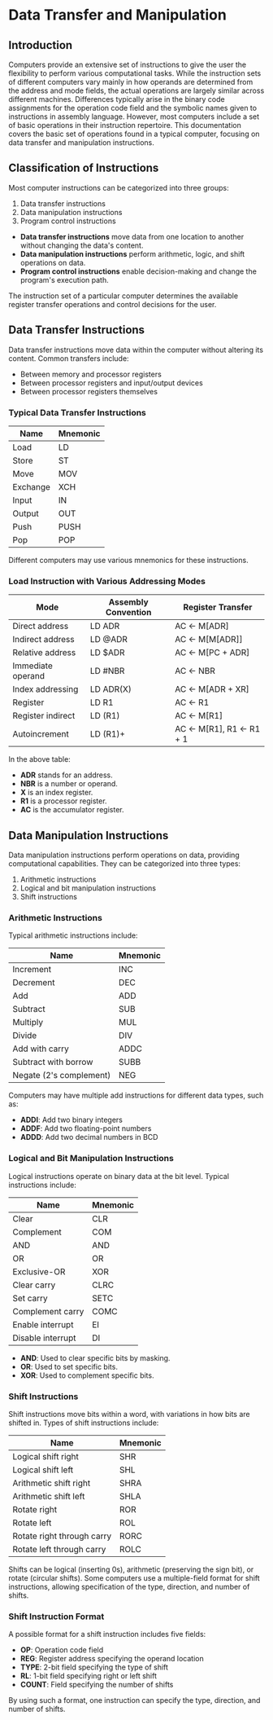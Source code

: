 # Data Transfer and Manipulation

## Introduction
Computers provide an extensive set of instructions to give the user the flexibility to perform various computational tasks. While the instruction sets of different computers vary mainly in how operands are determined from the address and mode fields, the actual operations are largely similar across different machines. Differences typically arise in the binary code assignments for the operation code field and the symbolic names given to instructions in assembly language. However, most computers include a set of basic operations in their instruction repertoire. This documentation covers the basic set of operations found in a typical computer, focusing on data transfer and manipulation instructions.

## Classification of Instructions
Most computer instructions can be categorized into three groups:
1. Data transfer instructions
2. Data manipulation instructions
3. Program control instructions

- **Data transfer instructions** move data from one location to another without changing the data's content.
- **Data manipulation instructions** perform arithmetic, logic, and shift operations on data.
- **Program control instructions** enable decision-making and change the program's execution path.

The instruction set of a particular computer determines the available register transfer operations and control decisions for the user.

## Data Transfer Instructions
Data transfer instructions move data within the computer without altering its content. Common transfers include:
- Between memory and processor registers
- Between processor registers and input/output devices
- Between processor registers themselves

### Typical Data Transfer Instructions

| Name       | Mnemonic |
|------------|----------|
| Load       | LD       |
| Store      | ST       |
| Move       | MOV      |
| Exchange   | XCH      |
| Input      | IN       |
| Output     | OUT      |
| Push       | PUSH     |
| Pop        | POP      |

Different computers may use various mnemonics for these instructions.

### Load Instruction with Various Addressing Modes

| Mode              | Assembly Convention | Register Transfer                   |
|-------------------|---------------------|-------------------------------------|
| Direct address    | LD ADR              | AC ← M[ADR]                         |
| Indirect address  | LD @ADR             | AC ← M[M[ADR]]                      |
| Relative address  | LD $ADR             | AC ← M[PC + ADR]                    |
| Immediate operand | LD #NBR             | AC ← NBR                            |
| Index addressing  | LD ADR(X)           | AC ← M[ADR + XR]                    |
| Register          | LD R1               | AC ← R1                             |
| Register indirect | LD (R1)             | AC ← M[R1]                          |
| Autoincrement     | LD (R1)+            | AC ← M[R1], R1 ← R1 + 1             |

In the above table:
- **ADR** stands for an address.
- **NBR** is a number or operand.
- **X** is an index register.
- **R1** is a processor register.
- **AC** is the accumulator register.

## Data Manipulation Instructions
Data manipulation instructions perform operations on data, providing computational capabilities. They can be categorized into three types:
1. Arithmetic instructions
2. Logical and bit manipulation instructions
3. Shift instructions

### Arithmetic Instructions

Typical arithmetic instructions include:

| Name               | Mnemonic |
|--------------------|----------|
| Increment          | INC      |
| Decrement          | DEC      |
| Add                | ADD      |
| Subtract           | SUB      |
| Multiply           | MUL      |
| Divide             | DIV      |
| Add with carry     | ADDC     |
| Subtract with borrow | SUBB   |
| Negate (2's complement) | NEG  |

Computers may have multiple add instructions for different data types, such as:
- **ADDI**: Add two binary integers
- **ADDF**: Add two floating-point numbers
- **ADDD**: Add two decimal numbers in BCD

### Logical and Bit Manipulation Instructions

Logical instructions operate on binary data at the bit level. Typical instructions include:

| Name               | Mnemonic |
|--------------------|----------|
| Clear              | CLR      |
| Complement         | COM      |
| AND                | AND      |
| OR                 | OR       |
| Exclusive-OR       | XOR      |
| Clear carry        | CLRC     |
| Set carry          | SETC     |
| Complement carry   | COMC     |
| Enable interrupt   | EI       |
| Disable interrupt  | DI       |

- **AND**: Used to clear specific bits by masking.
- **OR**: Used to set specific bits.
- **XOR**: Used to complement specific bits.

### Shift Instructions

Shift instructions move bits within a word, with variations in how bits are shifted in. Types of shift instructions include:

| Name                      | Mnemonic |
|---------------------------|----------|
| Logical shift right       | SHR      |
| Logical shift left        | SHL      |
| Arithmetic shift right    | SHRA     |
| Arithmetic shift left     | SHLA     |
| Rotate right              | ROR      |
| Rotate left               | ROL      |
| Rotate right through carry | RORC    |
| Rotate left through carry | ROLC     |

Shifts can be logical (inserting 0s), arithmetic (preserving the sign bit), or rotate (circular shifts). Some computers use a multiple-field format for shift instructions, allowing specification of the type, direction, and number of shifts.

### Shift Instruction Format
A possible format for a shift instruction includes five fields:
- **OP**: Operation code field
- **REG**: Register address specifying the operand location
- **TYPE**: 2-bit field specifying the type of shift
- **RL**: 1-bit field specifying right or left shift
- **COUNT**: Field specifying the number of shifts

By using such a format, one instruction can specify the type, direction, and number of shifts.

